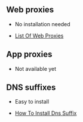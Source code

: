 == Web proxies ==

* No installation needed

* [[List Of Web Proxies]]

== App proxies ==

* Not available yet

== DNS suffixes ==

* Easy to install

* [[How To Install Dns Suffix]]